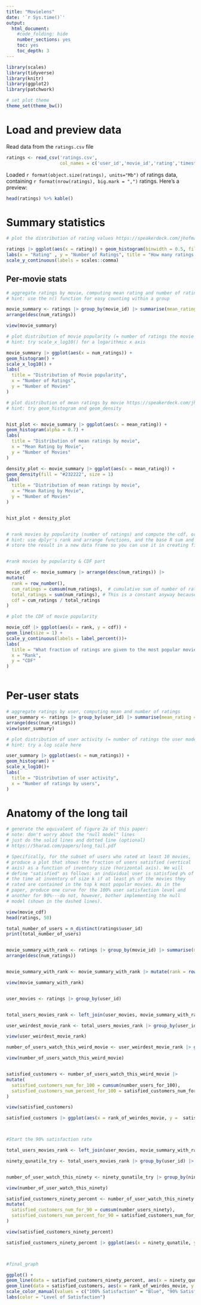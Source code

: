 ```yaml
---
title: "Movielens"
date: '`r Sys.time()`'
output:
  html_document:
    #code_folding: hide
    number_sections: yes
    toc: yes
    toc_depth: 3
---
```


```r
library(scales)
library(tidyverse)
library(knitr)
library(ggplot2)
library(patchwork)

# set plot theme
theme_set(theme_bw())
```

# Load and preview data

Read data from the `ratings.csv` file
```r
ratings <- read_csv('ratings.csv',
                    col_names = c('user_id','movie_id','rating','timestamp'))
```

Loaded `r format(object.size(ratings), units="Mb")` of ratings data, containing `r format(nrow(ratings), big.mark = ",")` ratings. Here's a preview:
```r
head(ratings) %>% kable()
```

# Summary statistics

```r
# plot the distribution of rating values https://speakerdeck.com/jhofman/modeling-social-data-lecture-2-introduction-to-counting?slide=26

ratings |> ggplot(aes(x = rating)) + geom_histogram(binwidth = 0.5, fill = "skyblue", color = "white") + 
labs(x = "Rating" , y = "Number of Ratings", title = "How many ratings are there at each level?") + 
scale_y_continuous(labels = scales::comma)
```

## Per-movie stats

```r
# aggregate ratings by movie, computing mean rating and number of ratings
# hint: use the n() function for easy counting within a group

movie_summary <- ratings |> group_by(movie_id) |> summarise(mean_rating = mean(rating), num_ratings = n()) |> 
arrange(desc(num_ratings))

view(movie_summary)
```

```r
# plot distribution of movie popularity (= number of ratings the movie received)
# hint: try scale_x_log10() for a logarithmic x axis

movie_summary |> ggplot(aes(x = num_ratings)) + 
geom_histogram() +  
scale_x_log10() +
labs(
  title = "Distribution of Movie popularity", 
  x = "Number of Ratings", 
  y = "Number of Movies"
) 
```

```r
# plot distribution of mean ratings by movie https://speakerdeck.com/jhofman/modeling-social-data-lecture-2-introduction-to-counting?slide=28
# hint: try geom_histogram and geom_density


hist_plot <- movie_summary |> ggplot(aes(x = mean_rating)) + 
geom_histogram(alpha = 0.7) +  
labs(
  title = "Distribution of mean ratings by movie", 
  x = "Mean Rating by Movie", 
  y = "Number of Movies"
) 

density_plot <- movie_summary |> ggplot(aes(x = mean_rating)) + 
geom_density(fill = "#232222", size = 1) 
labs(
  title = "Distribution of mean ratings by movie", 
  x = "Mean Rating by Movie", 
  y = "Number of Movies"
) 


hist_plot + density_plot



```

```r
# rank movies by popularity (number of ratings) and compute the cdf, or fraction of all views covered by the top-k movies https://speakerdeck.com/jhofman/modeling-social-data-lecture-2-introduction-to-counting?slide=30
# hint: use dplyr's rank and arrange functions, and the base R sum and cumsum functions
# store the result in a new data frame so you can use it in creating figure 2 from the paper below


#rank movies by popularity & CDF part 

movie_cdf <- movie_summary |> arrange(desc(num_ratings)) |> 
mutate(
  rank = row_number(), 
  cum_ratings = cumsum(num_ratings),  # cumulative sum of number of ratings 
  total_ratings = sum(num_ratings), # This is a constant anyway because we know how many ratings we got overall
  cdf = cum_ratings / total_ratings
)

# plot the CDF of movie popularity

movie_cdf |> ggplot(aes(x = rank, y = cdf)) + 
geom_line(size = 1) +
scale_y_continuous(labels = label_percent())+
labs(
  title = "What fraction of ratings are given to the most popular movies?", 
  x = "Rank", 
  y = "CDF"
)



```


# Per-user stats

```r
# aggregate ratings by user, computing mean and number of ratings
user_summary <- ratings |> group_by(user_id) |> summarise(mean_rating = mean(rating), num_ratings = n()) |> 
arrange(desc(num_ratings))
view(user_summary)
```

```r
# plot distribution of user activity (= number of ratings the user made)
# hint: try a log scale here

user_summary |> ggplot(aes(x = num_ratings)) + 
geom_histogram() + 
scale_x_log10()+
labs(
  title = "Distribution of user activity", 
  x = "Number of ratings by users", 
)
```

# Anatomy of the long tail

```r
# generate the equivalent of figure 2a of this paper:
# note: don't worry about the "null model" lines
# just do the solid lines and dotted line (optional)
# https://5harad.com/papers/long_tail.pdf

# Specifically, for the subset of users who rated at least 10 movies,
# produce a plot that shows the fraction of users satisfied (vertical
# axis) as a function of inventory size (horizontal axis). We will
# define "satisfied" as follows: an individual user is satisfied p% of
# the time at inventory of size k if at least p% of the movies they
# rated are contained in the top k most popular movies. As in the
# paper, produce one curve for the 100% user satisfaction level and
# another for 90%---do not, however, bother implementing the null
# model (shown in the dashed lines).

view(movie_cdf)
head(ratings, 50)

total_number_of_users = n_distinct(ratings$user_id)
print(total_number_of_users)


movie_summary_with_rank <- ratings |> group_by(movie_id) |> summarise(mean_rating = mean(rating), num_ratings = n()) |> 
arrange(desc(num_ratings))


movie_summary_with_rank <- movie_summary_with_rank |> mutate(rank = row_number())

view(movie_summary_with_rank)


user_movies <- ratings |> group_by(user_id)


total_users_movies_rank <- left_join(user_movies, movie_summary_with_rank, by ="movie_id")

user_weirdest_movie_rank <- total_users_movies_rank |> group_by(user_id) |> summarise(rank_of_weirdes_movie = max(rank)) |> arrange(rank_of_weirdes_movie)

view(user_weirdest_movie_rank)

number_of_users_watch_this_weird_movie <- user_weirdest_movie_rank |> group_by(rank_of_weirdes_movie) |> summarise(number_users_for_100 = n())

view(number_of_users_watch_this_weird_movie)


satisfied_customers <- number_of_users_watch_this_weird_movie |> 
mutate(
  satisfied_customers_num_for_100 = cumsum(number_users_for_100),
  satisfied_customers_num_percent_for_100 = satisfied_customers_num_for_100 /total_number_of_users
)

view(satisfied_customers)

satisfied_customers |> ggplot(aes(x = rank_of_weirdes_movie, y =  satisfied_customers_num_percent_for_100)) + geom_line()



#Start the 90% satisfaction rate 

total_users_movies_rank <- left_join(user_movies, movie_summary_with_rank, by ="movie_id")

ninety_qunatile_try <- total_users_movies_rank |> group_by(user_id) |> summarise(ninety_qunatile = quantile(rank, 0.9)) |> arrange(ninety_qunatile)


number_of_user_watch_this_ninety <- ninety_qunatile_try |> group_by(ninety_qunatile) |> summarise(number_users_ninety = n())

view(number_of_user_watch_this_ninety)

satisfied_customers_ninety_percent <- number_of_user_watch_this_ninety |> 
mutate(
  satisfied_customers_num_for_90 = cumsum(number_users_ninety),
  satisfied_customers_num_percent_for_90 = satisfied_customers_num_for_90 /total_number_of_users
)

view(satisfied_customers_ninety_percent)

satisfied_customers_ninety_percent |> ggplot(aes(x = ninety_qunatile, y =  satisfied_customers_num_percent_for_90)) + geom_line()



#final_graph 

ggplot() +
geom_line(data = satisfied_customers_ninety_percent, aes(x = ninety_qunatile, y =  satisfied_customers_num_percent_for_90, color = "90% Satisfaction"), size = 1) + 
geom_line(data = satisfied_customers, aes(x = rank_of_weirdes_movie, y =  satisfied_customers_num_percent_for_100, color = "100% Satisfaction"), size = 1) + 
scale_color_manual(values = c("100% Satisfaction" = "Blue", "90% Satisfaction" = " red")) + 
labs(color = "Level of Satisfaction")






```
